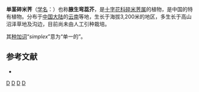 {{Speciesbox
| genus = Cardamine
| species = simplex
| authority = [[Hand.-Mazz.|Hand.-Mazz.]], 1931
| synonyms = 
* ''Loxostemon axillus'' <small>Y.C.Lan & T.Y.Cheo</small>
* ''Cardamine truncatolobata'' <small>W.T.Wang</small>
}}

'''单茎碎米荠'''（[[学名|学名]]：{{lang|la|''Cardamine simplex''}}）也称'''腋生弯蕊芥'''，是[[十字花科|十字花科]][[碎米荠属|碎米荠属]]的植物，是中国的特有植物。分布于[[中国大陆|中国大陆]]的[[云南|云南]]等地，生长于海拔3,200米的地区，多生长于高山沼泽草地及沟边，目前尚未由人工引种栽培。

其[[种加词|种加词]]“''simplex ''”意为“单一的”。

== 参考文献 ==
<div class="references-small">
* {{cite web| url =http://www.bioinfo.cn/db05/KmzwSpecies.php?action=view&id=6470| title =单茎碎米荠| work =《中国高等植物数据库全库》| publisher =中国科学院微生物研究所| author =昆明植物研究所| accessdate =2009-02-25| deadurl =yes| archiveurl =https://web.archive.org/web/20160305074114/http://www.bioinfo.cn/db05/KmzwSpecies.php?action=view&id=6470| archivedate =2016-03-05}}
</div>
{{Taxonbar|from=Q10906416}}

[[Category:碎米荠属|D]]
[[Category:中国特有植物|D]]
[[Category:云南植物|D]]
[[Category:_1931年描述的植物|D]]